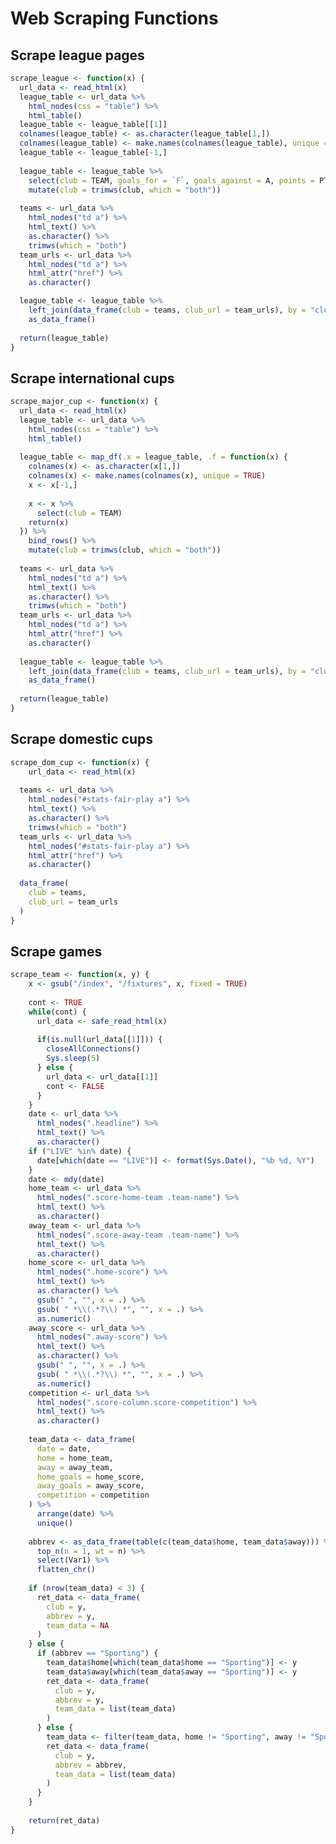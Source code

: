 # Web Scraping Functions {#scrape-functions}

## Scrape league pages {#league-scrape}

```r
scrape_league <- function(x) {
  url_data <- read_html(x)
  league_table <- url_data %>%
    html_nodes(css = "table") %>%
    html_table()
  league_table <- league_table[[1]]
  colnames(league_table) <- as.character(league_table[1,])
  colnames(league_table) <- make.names(colnames(league_table), unique = TRUE)
  league_table <- league_table[-1,]
  
  league_table <- league_table %>%
    select(club = TEAM, goals_for = `F`, goals_against = A, points = PTS) %>%
    mutate(club = trimws(club, which = "both"))
  
  teams <- url_data %>%
    html_nodes("td a") %>%
    html_text() %>%
    as.character() %>%
    trimws(which = "both")
  team_urls <- url_data %>%
    html_nodes("td a") %>%
    html_attr("href") %>%
    as.character()

  league_table <- league_table %>%
    left_join(data_frame(club = teams, club_url = team_urls), by = "club") %>%
    as_data_frame()
  
  return(league_table)
}
```

## Scrape international cups {#cup-scrape}

```r
scrape_major_cup <- function(x) {
  url_data <- read_html(x)
  league_table <- url_data %>%
    html_nodes(css = "table") %>%
    html_table()
  
  league_table <- map_df(.x = league_table, .f = function(x) {
    colnames(x) <- as.character(x[1,])
    colnames(x) <- make.names(colnames(x), unique = TRUE)
    x <- x[-1,]
    
    x <- x %>%
      select(club = TEAM)
    return(x)
  }) %>%
    bind_rows() %>%
    mutate(club = trimws(club, which = "both"))
  
  teams <- url_data %>%
    html_nodes("td a") %>%
    html_text() %>%
    as.character() %>%
    trimws(which = "both")
  team_urls <- url_data %>%
    html_nodes("td a") %>%
    html_attr("href") %>%
    as.character()
  
  league_table <- league_table %>%
    left_join(data_frame(club = teams, club_url = team_urls), by = "club") %>%
    as_data_frame()
  
  return(league_table)
}
```

## Scrape domestic cups {#dom-scrape}

```r
scrape_dom_cup <- function(x) {
    url_data <- read_html(x)
  
  teams <- url_data %>%
    html_nodes("#stats-fair-play a") %>%
    html_text() %>%
    as.character() %>%
    trimws(which = "both")
  team_urls <- url_data %>%
    html_nodes("#stats-fair-play a") %>%
    html_attr("href") %>%
    as.character()
  
  data_frame(
    club = teams,
    club_url = team_urls
  )
}
```

## Scrape games {#game-scrape}

```r
scrape_team <- function(x, y) {
    x <- gsub("/index", "/fixtures", x, fixed = TRUE)
    
    cont <- TRUE
    while(cont) {
      url_data <- safe_read_html(x)
      
      if(is.null(url_data[[1]])) {
        closeAllConnections()
        Sys.sleep(5)
      } else {
        url_data <- url_data[[1]]
        cont <- FALSE
      }
    }
    date <- url_data %>%
      html_nodes(".headline") %>%
      html_text() %>%
      as.character()
    if ("LIVE" %in% date) {
      date[which(date == "LIVE")] <- format(Sys.Date(), "%b %d, %Y")
    }
    date <- mdy(date)
    home_team <- url_data %>%
      html_nodes(".score-home-team .team-name") %>%
      html_text() %>%
      as.character()
    away_team <- url_data %>%
      html_nodes(".score-away-team .team-name") %>%
      html_text() %>%
      as.character()
    home_score <- url_data %>%
      html_nodes(".home-score") %>%
      html_text() %>%
      as.character() %>%
      gsub(" ", "", x = .) %>%
      gsub( " *\\(.*?\\) *", "", x = .) %>%
      as.numeric()
    away_score <- url_data %>%
      html_nodes(".away-score") %>%
      html_text() %>%
      as.character() %>%
      gsub(" ", "", x = .) %>%
      gsub( " *\\(.*?\\) *", "", x = .) %>%
      as.numeric()
    competition <- url_data %>%
      html_nodes(".score-column.score-competition") %>%
      html_text() %>%
      as.character()
    
    team_data <- data_frame(
      date = date,
      home = home_team,
      away = away_team,
      home_goals = home_score,
      away_goals = away_score,
      competition = competition
    ) %>%
      arrange(date) %>%
      unique()
    
    abbrev <- as_data_frame(table(c(team_data$home, team_data$away))) %>%
      top_n(n = 1, wt = n) %>%
      select(Var1) %>%
      flatten_chr()
    
    if (nrow(team_data) < 3) {
      ret_data <- data_frame(
        club = y,
        abbrev = y,
        team_data = NA
      )
    } else {
      if (abbrev == "Sporting") {
        team_data$home[which(team_data$home == "Sporting")] <- y
        team_data$away[which(team_data$away == "Sporting")] <- y
        ret_data <- data_frame(
          club = y,
          abbrev = y,
          team_data = list(team_data)
        )
      } else {
        team_data <- filter(team_data, home != "Sporting", away != "Sporting")
        ret_data <- data_frame(
          club = y,
          abbrev = abbrev,
          team_data = list(team_data)
        )
      }
    }
    
    return(ret_data)
}
```
